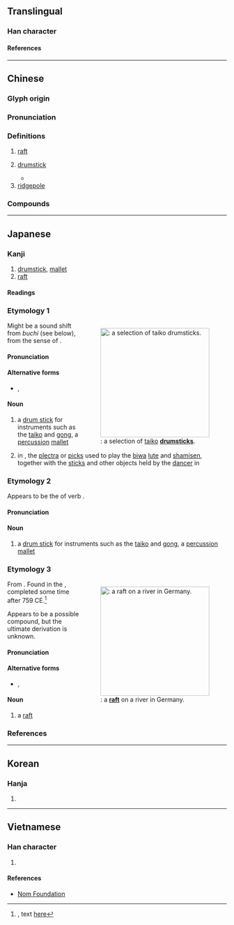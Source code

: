 {{character info/new}}
==Translingual==

===Han character===
{{Han char|rn=75|rad=木|as=07|sn=11|four=42947|canj=DBND|ids=⿰木孚}}

====References====
{{Han ref|kx=0527.060|dkj=14807|dj=0915.250|hdz=21217.080|uh=6874}}

----

==Chinese==
{{zh-forms}}

===Glyph origin===
{{Han etym}}

===Pronunciation===
{{zh-pron
|m=fú
|c=fu1
|mc=y
|oc=y
|ma=
|cat=n
}}

===Definitions===
{{zh-hanzi}}

# [[raft]]
# {{lb|zh|literary}} [[drumstick]] {{gloss|[[stick]] used to [[play]] [[drum]]s}}
#: {{zh-alt-inline|枹|tr=fú}}
#: {{zh-syn|鼓槌|鼓棒}}
#* {{zh-x|故 曰，至治 之 國，君 若 桴，臣 若 鼓，技 若 車，事 若 馬。|ref=Hanfeizi}}
# [[ridgepole]]

===Compounds===
{{zh-der|桴鼓|乘桴|君桴臣鼓}}

----

==Japanese==

===Kanji===
{{ja-kanji|grade=|rs=木07}}

# [[drumstick]], [[mallet]]
# [[raft]]

====Readings====
{{ja-readings
|goon=ふ, ぶ
|kanon=ふ, ふう
|kun=ばち-, ぶち-, いかだ-
}}

===Etymology 1===
<div style="float:right;">
{{wikipedia|lang=ja}}
{{wikipedia|Bachi}}
[[File:Taikos_bachi.jpg|thumb|250px|{{m|ja|桴|tr=bachi}}: a selection of [[taiko]] '''[[drumstick]]s'''.]]
</div>
{{ja-kanjitab|ばち|yomi=k}}

Might be a sound shift from ''buchi'' (see below), from the sense of {{m|en|strike|striking}}.

====Pronunciation====
{{ja-pron|yomi=k|ばち|acc=2|acc_ref=DJR}}

====Alternative forms====
* {{ja-l|撥}}, {{ja-l|枹}}

====Noun====
{{ja-noun|ばち|バチ}}

# {{ja-def|桴|枹}} a [[drum stick]] for instruments such as the [[taiko]] and [[gong]], a [[percussion]] [[mallet]]
#: {{synonyms|ja|桴|tr1=buchi|q1=see below}}
# {{ja-def|撥|桴}} in {{m|ja|雅楽||tr=gagaku|traditional Japanese court music}}, the [[plectra]] or [[pick]]s used to play the [[biwa]] [[lute]] and [[shamisen]], together with the [[stick]]s and other objects held by the [[dancer]] in {{m|ja|舞楽||tr=bugaku|traditional Japanese court dance}}
#: {{n-g|the former is generally spelled {{m|ja|撥}}, and the latter {{m|ja|桴}}}}

===Etymology 2===
{{ja-kanjitab|yomi=k|ぶち}}

Appears to be the {{m|ja|連用形|tr=ren'yōkei||continuative or stem form}} of verb {{m|ja|打つ||tr=butsu|to strike something, to hit something}}.

====Pronunciation====
{{ja-pron|yomi=k|ぶち}}

====Noun====
{{ja-noun|ぶち}}

# {{lb|ja|sort=ふち'|archaic|possibly|_|obsolete}} a [[drum stick]] for instruments such as the [[taiko]] and [[gong]], a [[percussion]] [[mallet]]

===Etymology 3===
<div style="float:right;">
{{wikipedia|lang=ja}}
{{wikipedia|Raft}}
[[File:Isarfloss.jpg|thumb|250px|{{m|ja|桴|tr=ikada}}: a '''[[raft]]''' on a river in Germany.]]
</div>
{{ja-kanjitab|yomi=k|いかだ}}

From {{inh|ja|ojp|sort=いかだ|-}}.  Found in the ''{{w|Man'yōshū}}'', completed some time after 759 CE.<ref>{{RQ:Manyoshu|1|50}}, text [http://jti.lib.virginia.edu/japanese/manyoshu/Man1Yos.html#50 here]</ref>

Appears to be a possible compound, but the ultimate derivation is unknown.

====Pronunciation====
{{ja-pron|yomi=k|いかだ|acc=0|acc_ref=DJR,NHK,SMK5}}

====Alternative forms====
* {{ja-l|筏}} {{qualifier|more common}}, {{ja-l|栰}} {{qualifier|rare}}

====Noun====
{{ja-noun|いかだ|イカダ}}

# a [[raft]]

===References===
<references/>

----

==Korean==

===Hanja===
{{ko-hanja|부}}

# {{rfdef|ko|sort=木07}}

----

==Vietnamese==

===Han character===
{{vi-readings|rs=木07|reading=phù}}

# {{rfdef|vi|sort=木07}}

====References====
* [http://nomfoundation.org/common/nom_details.php?codepoint=6874 Nom Foundation]